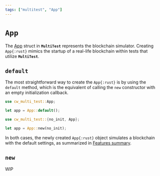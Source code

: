 ```yaml
---
tags: ["multitest", "App"]
---
```


[App]: https://docs.rs/cw-multi-test/latest/cw_multi_test/struct.App.html

# `App`

The [App] struct in **`MultiTest`** represents the blockchain simulator. Creating `App{:rust}`
mimics the startup of a real-life blockchain within tests that utilize **`MultiTest`**.

## `default`

The most straightforward way to create the `App{:rust}` is by using the `default` method, which is
the equivalent of calling the `new` constructor with an empty initialization callback.

```rust showLineNumbers copy /default/
use cw_multi_test::App;

let app = App::default();
```

```rust showLineNumbers copy /new/
use cw_multi_test::{no_init, App};

let app = App::new(no_init);
```

In both cases, the newly created `App{:rust}` object simulates a blockchain with the default
settings, as summarized in [Features summary](features#features-summary).

## `new`

WIP
